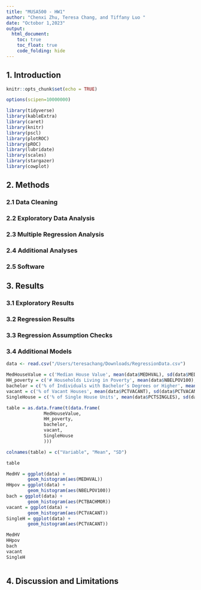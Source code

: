 ```yaml
---
title: "MUSA500 - HW1"
author: "Chenxi Zhu, Teresa Chang, and Tiffany Luo "
date: "Octobor 1,2023"
output:
  html_document:
    toc: true
    toc_float: true
    code_folding: hide
---
```

## 1. Introduction
```r
knitr::opts_chunk$set(echo = TRUE)
```

```r
options(scipen=10000000)

library(tidyverse)
library(kableExtra)
library(caret)
library(knitr) 
library(pscl)
library(plotROC)
library(pROC)
library(lubridate)
library(scales)
library(stargazer)
library(cowplot)


```

## 2. Methods
### 2.1 Data Cleaning
### 2.2 Exploratory Data Analysis
### 2.3 Multiple Regression Analysis
### 2.4 Additional Analyses
### 2.5 Software

## 3. Results
### 3.1 Exploratory Results   
### 3.2 Regression Results
### 3.3 Regression Assumption Checks
### 3.4 Additional Models
```r
data <- read.csv("/Users/teresachang/Downloads/RegressionData.csv")
```

```r
MedHouseValue = c('Median House Value', mean(data$MEDHVAL), sd(data$MEDHVAL))
HH_poverty = c('# Households Living in Poverty', mean(data$NBELPOV100), sd(data$NBELPOV100))
bachelor = c('% of Individuals with Bachelor’s Degrees or Higher', mean(data$PCTBACHMOR), sd(data$PCTBACHMOR))
vacant = c('% of Vacant Houses', mean(data$PCTVACANT), sd(data$PCTVACANT))
SingleHouse = c('% of Single House Units', mean(data$PCTSINGLES), sd(data$PCTSINGLES))

table = as.data.frame(t(data.frame(
              MedHouseValue,
              HH_poverty,
              bachelor,
              vacant,
              SingleHouse
              )))

colnames(table) = c("Variable", "Mean", "SD")

table
```

```r
MedHV = ggplot(data) +
        geom_histogram(aes(MEDHVAL))
HHpov = ggplot(data) +
        geom_histogram(aes(NBELPOV100))
bach = ggplot(data) +
        geom_histogram(aes(PCTBACHMOR))
vacant = ggplot(data) +
        geom_histogram(aes(PCTVACANT))
SingleH = ggplot(data) +
        geom_histogram(aes(PCTVACANT))

MedHV
HHpov
bach
vacant
SingleH

```

```r


```


## 4. Discussion and Limitations